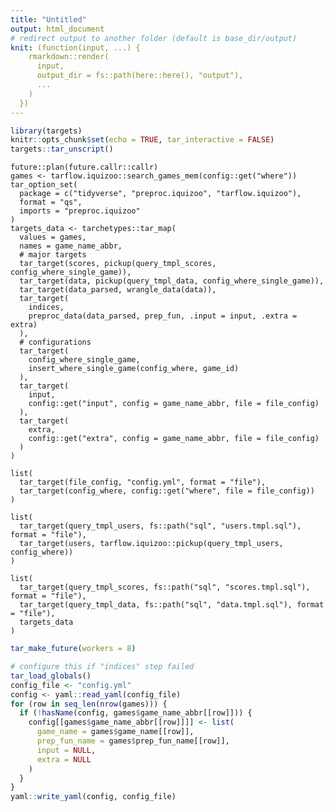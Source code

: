 ```yaml
---
title: "Untitled"
output: html_document
# redirect output to another folder (default is base_dir/output)
knit: (function(input, ...) {
    rmarkdown::render(
      input,
      output_dir = fs::path(here::here(), "output"),
      ...
    )
  })
---
```


```r
library(targets)
knitr::opts_chunk$set(echo = TRUE, tar_interactive = FALSE)
targets::tar_unscript()
```

```targets
future::plan(future.callr::callr)
games <- tarflow.iquizoo::search_games_mem(config::get("where"))
tar_option_set(
  package = c("tidyverse", "preproc.iquizoo", "tarflow.iquizoo"),
  format = "qs",
  imports = "preproc.iquizoo"
)
targets_data <- tarchetypes::tar_map(
  values = games,
  names = game_name_abbr,
  # major targets
  tar_target(scores, pickup(query_tmpl_scores, config_where_single_game)),
  tar_target(data, pickup(query_tmpl_data, config_where_single_game)),
  tar_target(data_parsed, wrangle_data(data)),
  tar_target(
    indices,
    preproc_data(data_parsed, prep_fun, .input = input, .extra = extra)
  ),
  # configurations
  tar_target(
    config_where_single_game,
    insert_where_single_game(config_where, game_id)
  ),
  tar_target(
    input,
    config::get("input", config = game_name_abbr, file = file_config)
  ),
  tar_target(
    extra,
    config::get("extra", config = game_name_abbr, file = file_config)
  )
)
```

```targets
list(
  tar_target(file_config, "config.yml", format = "file"),
  tar_target(config_where, config::get("where", file = file_config))
)
```

```targets
list(
  tar_target(query_tmpl_users, fs::path("sql", "users.tmpl.sql"), format = "file"),
  tar_target(users, tarflow.iquizoo::pickup(query_tmpl_users, config_where))
)
```

```targets
list(
  tar_target(query_tmpl_scores, fs::path("sql", "scores.tmpl.sql"), format = "file"),
  tar_target(query_tmpl_data, fs::path("sql", "data.tmpl.sql"), format = "file"),
  targets_data
)
```

```r
tar_make_future(workers = 8)
```

```r
# configure this if "indices" step failed
tar_load_globals()
config_file <- "config.yml"
config <- yaml::read_yaml(config_file)
for (row in seq_len(nrow(games))) {
  if (!hasName(config, games$game_name_abbr[[row]])) {
    config[[games$game_name_abbr[[row]]]] <- list(
      game_name = games$game_name[[row]],
      prep_fun_name = games$prep_fun_name[[row]],
      input = NULL,
      extra = NULL
    )
  }
}
yaml::write_yaml(config, config_file)
```
